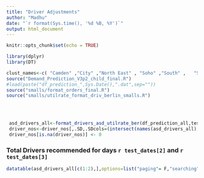 ```yaml
---
title: "Driver Adjustments"
author: "Madhu"
date: "`r format(Sys.time(), '%d %B, %Y')`"
output: html_document
---  
```

```r
knitr::opts_chunk$set(echo = TRUE)
```




```r
library(dplyr)
library(DT)

clust_names<-c( "Camden" ,"City" ,"North East" , "Soho" ,"South" ,   "Southeast" ,"Victoria" , "West (new)", "West", "Zentrallager","Central" )
source("Demand_Prediction_V3p2_child_final.R")
#load(paste("df_prediction_",Sys.Date(),".dat",sep=""))
source("smalls/format_orders_final.R")
source("smalls/utilrate_format_driv_berlin_smalls.R")
 

 

 asd_drivers_all<-format_drivers_asd_utilrate_ber(df_prediction_all,test_dates,df_test,clust_names)
 driver_nos<-driver_nos[,.SD,.SDcols=(intersect(names(asd_drivers_all), names(driver_nos)))]
 driver_nos[is.na(driver_nos)] <- 0


```


### Total Drivers recommended for days  `r test_dates[2]` and `r test_dates[3]` 

```r
datatable(asd_drivers_all[c(1:2),],options=list("paging"= F,"searching"=F,"autoWidth"= F))%>%formatRound(c(2:ncol(asd_drivers_all)), 2)
```



